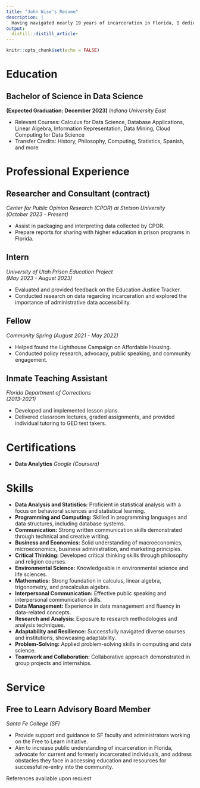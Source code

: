 ```yaml
---
title: "John Wise's Resume"
description: |
  Having navigated nearly 19 years of incarceration in Florida, I dedicated countless hours to introspection and self-improvement, and earning my degree. Now equipped with a strong foundation of skills, I am eager to embark on my career journey. My experiences have honed my ability to excel under pressure, and my knack for getting along with diverse groups of individuals has consistently proven valuable. While I may lack direct experience, I am confident that my unique background and unwavering commitment make me a valuable potential asset to any organization.
output:
  distill::distill_article:
---
```


```r
knitr::opts_chunk$set(echo = FALSE)
```

# Education

## Bachelor of Science in Data Science
**(Expected Graduation: December 2023)**
*Indiana University East*

  - Relevant Courses: Calculus for Data Science, Database Applications, Linear Algebra, Information Representation, Data Mining, Cloud Computing for Data Science
  - Transfer Credits: History, Philosophy, Computing, Statistics, Spanish, and more
  
  

# Professional Experience

## Researcher and Consultant (contract)
*Center for Public Opinion Research (CPOR) at Stetson University*  
*(October 2023 - Present)*

- Assist in packaging and interpreting data collected by CPOR.
- Prepare reports for sharing with higher education in prison programs in Florida.

## Intern  
*University of Utah Prison Education Project*  
*(May 2023 - August 2023)*

- Evaluated and provided feedback on the Education Justice Tracker.
- Conducted research on data regarding incarceration and explored the importance of administrative data accessibility.

## Fellow  
*Community Spring*
*(August 2021 - May 2022)*

- Helped found the Lighthouse Campaign on Affordable Housing.
- Conducted policy research, advocacy, public speaking, and community engagement.

## Inmate Teaching Assistant  
*Florida Department of Corrections*  
*(2013-2021)*

- Developed and implemented lesson plans.
- Delivered classroom lectures, graded assignments, and provided individual tutoring to GED test takers.



# Certifications
- **Data Analytics**
  *Google (Coursera)*


# Skills

<ul>
  <li><strong>Data Analysis and Statistics:</strong> Proficient in statistical analysis with a focus on behavioral sciences and statistical learning.</li>
  <li><strong>Programming and Computing:</strong> Skilled in programming languages and data structures, including database systems.</li>
  <li><strong>Communication:</strong> Strong written communication skills demonstrated through technical and creative writing.</li>
  <li><strong>Business and Economics:</strong> Solid understanding of macroeconomics, microeconomics, business administration, and marketing principles.</li>
  <li><strong>Critical Thinking:</strong> Developed critical thinking skills through philosophy and religion courses.</li>
  <li><strong>Environmental Science:</strong> Knowledgeable in environmental science and life sciences.</li>
  <li><strong>Mathematics:</strong> Strong foundation in calculus, linear algebra, trigonometry, and precalculus algebra.</li>
  <li><strong>Interpersonal Communication:</strong> Effective public speaking and interpersonal communication skills.</li>
  <li><strong>Data Management:</strong> Experience in data management and fluency in data-related concepts.</li>
  <li><strong>Research and Analysis:</strong> Exposure to research methodologies and analysis techniques.</li>
  <li><strong>Adaptability and Resilience:</strong> Successfully navigated diverse courses and institutions, showcasing adaptability.</li>
  <li><strong>Problem-Solving:</strong> Applied problem-solving skills in computing and data science.</li>
  <li><strong>Teamwork and Collaboration:</strong> Collaborative approach demonstrated in group projects and internships.</li>
</ul>


# Service

## Free to Learn Advisory Board Member
  *Santa Fe College (SF)*
  
  - Provide support and guidance to SF faculty and administrators working on the Free to Learn initiative.
  - Aim to increase public understanding of incarceration in Florida, advocate for current and formerly incarcerated individuals, and address obstacles they face in accessing education and resources for successful re-entry into the community.


References available upon request



